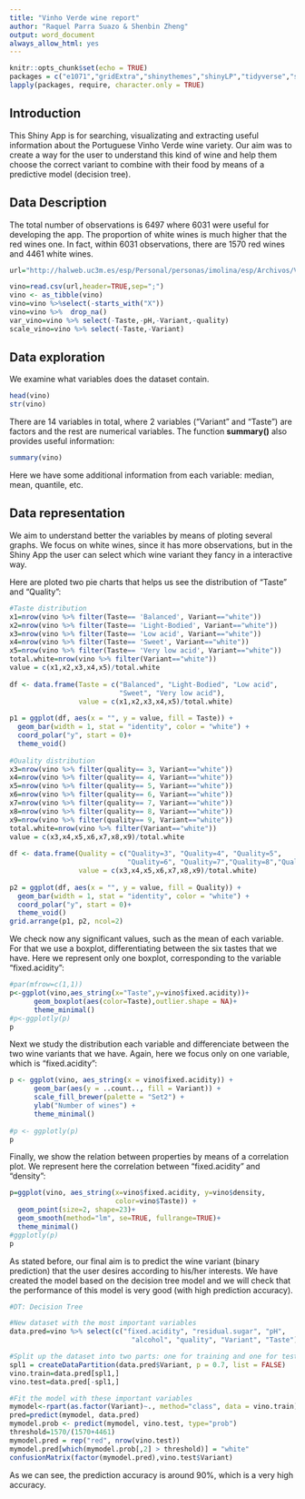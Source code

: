 ```yaml
---
title: "Vinho Verde wine report"
author: "Raquel Parra Suazo & Shenbin Zheng"
output: word_document
always_allow_html: yes
---
```


```r
knitr::opts_chunk$set(echo = TRUE)
packages = c("e1071","gridExtra","shinythemes","shinyLP","tidyverse","shiny","DT","mice","BH","ggplot2","scales","devtools","Rcpp","rCharts","markdown","data.table","dplyr","shinyjs","plotly","vembedr","caret","rpart")
lapply(packages, require, character.only = TRUE)
```

## Introduction 

This Shiny App is for searching, visualizating and extracting useful information about the Portuguese Vinho Verde wine variety. Our aim was to create a way for the user to understand this kind of wine and help them choose the correct variant to combine with their food by means of a predictive model (decision tree).

## Data Description

The total number of observations is 6497 where 6031 were useful for developing the app. The proportion of white wines is much higher that the red wines one. In fact, within 6031 observations, there are 1570 red wines and 4461 white wines.

```r
url="http://halweb.uc3m.es/esp/Personal/personas/imolina/esp/Archivos/VinhoVerdeQuality_Data.csv"

vino=read.csv(url,header=TRUE,sep=";")
vino <- as_tibble(vino)
vino=vino %>%select(-starts_with("X"))
vino=vino %>%  drop_na()
var_vino=vino %>% select(-Taste,-pH,-Variant,-quality)
scale_vino=vino %>% select(-Taste,-Variant)
```

## Data exploration

We examine what variables does the dataset contain.  

```r
head(vino)
str(vino)
```

There are 14 variables in total, where 2 variables ("Variant" and "Taste") are factors and the rest are numerical variables. The function **summary()** also provides useful information: 

```r
summary(vino)
```

Here we have some additional information from each variable: median, mean, quantile, etc.

## Data representation

We aim to understand better the variables by means of ploting several graphs. We focus on white wines, since it has more observations, but in the Shiny App the user can select which wine variant they fancy in a interactive way.

Here are ploted two pie charts that helps us see the distribution of "Taste" and "Quality":

```r
#Taste distribution
x1=nrow(vino %>% filter(Taste== 'Balanced', Variant=="white")) 
x2=nrow(vino %>% filter(Taste== 'Light-Bodied', Variant=="white")) 
x3=nrow(vino %>% filter(Taste== 'Low acid', Variant=="white"))
x4=nrow(vino %>% filter(Taste== 'Sweet', Variant=="white"))
x5=nrow(vino %>% filter(Taste== 'Very low acid', Variant=="white"))
total.white=nrow(vino %>% filter(Variant=="white"))
value = c(x1,x2,x3,x4,x5)/total.white
      
df <- data.frame(Taste = c("Balanced", "Light-Bodied", "Low acid", 
                           "Sweet", "Very low acid"),
                 value = c(x1,x2,x3,x4,x5)/total.white)
      
p1 = ggplot(df, aes(x = "", y = value, fill = Taste)) +
  geom_bar(width = 1, stat = "identity", color = "white") +
  coord_polar("y", start = 0)+
  theme_void()
    
#Quality distribution
x3=nrow(vino %>% filter(quality== 3, Variant=="white"))
x4=nrow(vino %>% filter(quality== 4, Variant=="white"))
x5=nrow(vino %>% filter(quality== 5, Variant=="white"))
x6=nrow(vino %>% filter(quality== 6, Variant=="white"))
x7=nrow(vino %>% filter(quality== 7, Variant=="white"))
x8=nrow(vino %>% filter(quality== 8, Variant=="white"))
x9=nrow(vino %>% filter(quality== 9, Variant=="white"))
total.white=nrow(vino %>% filter(Variant=="white"))
value = c(x3,x4,x5,x6,x7,x8,x9)/total.white
      
df <- data.frame(Quality = c("Quality=3", "Quality=4", "Quality=5", 
                             "Quality=6", "Quality=7","Quality=8","Quality=9"),
                 value = c(x3,x4,x5,x6,x7,x8,x9)/total.white)
      
p2 = ggplot(df, aes(x = "", y = value, fill = Quality)) +
  geom_bar(width = 1, stat = "identity", color = "white") +
  coord_polar("y", start = 0)+
  theme_void()
grid.arrange(p1, p2, ncol=2)
```

We check now any significant values, such as the mean of each variable. For that we use a boxplot, differentiating between the six tastes that we have. Here we represent only one boxplot, corresponding to the variable "fixed.acidity":

```r
#par(mfrow=c(1,1))
p<-ggplot(vino,aes_string(x="Taste",y=vino$fixed.acidity))+
      geom_boxplot(aes(color=Taste),outlier.shape = NA)+
      theme_minimal()
#p<-ggplotly(p)
p
```

Next we study the distribution each variable and differenciate between the two wine variants that we have. Again, here we focus only on one variable, which is "fixed.acidity":

```r
p <- ggplot(vino, aes_string(x = vino$fixed.acidity)) + 
      geom_bar(aes(y = ..count.., fill = Variant)) +
      scale_fill_brewer(palette = "Set2") + 
      ylab("Number of wines") + 
      theme_minimal()
      
#p <- ggplotly(p)
p
```

Finally, we show the relation between properties by means of a correlation plot. We represent here the correlation between "fixed.acidity" and "density":

```r
p=ggplot(vino, aes_string(x=vino$fixed.acidity, y=vino$density,
                          color=vino$Taste)) +
  geom_point(size=2, shape=23)+
  geom_smooth(method="lm", se=TRUE, fullrange=TRUE)+
  theme_minimal()
#ggplotly(p)
p
```

As stated before, our final aim is to predict the wine variant (binary prediction) that the user desires according to his/her interests. We have created the model based on the decision tree model and we will check that the performance of this model is very good (with high prediction accuracy). 

```r
#DT: Decision Tree

#New dataset with the most important variables
data.pred=vino %>% select(c("fixed.acidity", "residual.sugar", "pH",
                              "alcohol", "quality", "Variant", "Taste"))

#Split up the dataset into two parts: one for training and one for testing
spl1 = createDataPartition(data.pred$Variant, p = 0.7, list = FALSE)
vino.train=data.pred[spl1,]
vino.test=data.pred[-spl1,]

#Fit the model with these important variables
mymodel<-rpart(as.factor(Variant)~., method="class", data = vino.train)
pred=predict(mymodel, data.pred)
mymodel.prob <- predict(mymodel, vino.test, type="prob")
threshold=1570/(1570+4461)
mymodel.pred = rep("red", nrow(vino.test))
mymodel.pred[which(mymodel.prob[,2] > threshold)] = "white"
confusionMatrix(factor(mymodel.pred),vino.test$Variant)
```

As we can see, the prediction accuracy is around 90%, which is a very high accuracy.